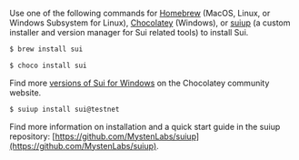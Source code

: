 
Use one of the following commands for [Homebrew](https://brew.sh/) (MacOS, Linux, or Windows Subsystem for Linux), [Chocolatey](https://chocolatey.org/) (Windows), or [suiup](https://github.com/MystenLabs/suiup) (a custom installer and version manager for Sui related tools) to install Sui.

<Tabs groupId="operating-systems">

<TabItem label="Homebrew" value="mac">

```sh
$ brew install sui
```

</TabItem>

<TabItem label="Chocolatey" value="win">

```sh
$ choco install sui
```

Find more [versions of Sui for Windows](https://community.chocolatey.org/packages/sui) on the Chocolatey community website.

</TabItem>

<TabItem label="suiup (experimental)" value="suiup">

```sh
$ suiup install sui@testnet
```

Find more information on installation and a quick start guide in the suiup repository: [https://github.com/MystenLabs/suiup](https://github.com/MystenLabs/suiup).

</TabItem>

</Tabs>
